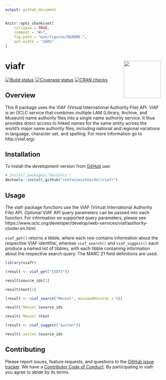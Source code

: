 ```yaml
---
output: github_document
---
```


<!-- README.md is generated from README.Rmd. Please edit that file -->

```r
knitr::opts_chunk$set(
	collapse = TRUE,
	comment = "#>",
	fig.path = "man/figures/README-",
	out.width = "100%"
)
```

# viafr <img src="man/figures/logo.png" align="right" width="120" />

[![Build status](https://travis-ci.org/stefanieschneider/viafr.svg?branch=master)](https://travis-ci.org/stefanieschneider/viafr)
[![Coverage status](http://codecov.io/github/stefanieschneider/viafr/coverage.svg?branch=master)](http://codecov.io/github/stefanieschneider/viafr?branch=master)
<!-- [![CRAN badge](http://www.r-pkg.org/badges/version/viafr)](https://cran.r-project.org/package=viafr) -->
[![CRAN checks](https://cranchecks.info/badges/worst/viafr)](https://cran.r-project.org/web/checks/check_results_viafr.html)

## Overview

This R package uses the VIAF (Virtual International Authority File) API. VIAF is an OCLC service that combines multiple LAM (Library, Archive, and Museum) name authority files into a single name authority service. It thus provides direct access to linked names for the same entity across the world's major name authority files, including national and regional variations in language, character set, and spelling. For more information go to http://viaf.org/.

## Installation

<!-- You can install the released version of viafr from [CRAN](https://CRAN.R-project.org) with: -->

<!-- ``` r -->
<!-- install.packages("viafr") -->
<!-- ``` -->

To install the development version from [GitHub](https://github.com/stefanieschneider/viafr) use:

``` r
# install.packages("devtools")
devtools::install_github("stefanieschneider/viafr")
```

## Usage

The viafr package functions use the VIAF (Virtual International Authority File) API. Optional VIAF API query parameters can be passed into each function. For information on supported query parameters, please see https://www.oclc.org/developer/develop/web-services/viaf/authority-cluster.en.html.

`viaf_get()` returns a tibble, where each row contains information about the respective VIAF identifier, whereas `viaf_search()` and `viaf_suggest()` each produce a named list of tibbles, with each tibble containing information about the respective search query. The MARC 21 field definitions are used.

```r
library(viafr)

(result <- viaf_get("15873"))

result$source_ids[1]

result$text[1]

(result <- viaf_search("Menzel", maximumRecords = 5))

result$`Menzel`$source_ids

result$`Menzel`$text

(result <- viaf_suggest("austen"))

result$`austen`$source_ids
```

<!-- ## Citation -->

<!-- To cite the viafr package, please use the citation provided at https://doi.org/10.5281/zenodo.xxx. -->

## Contributing

Please report issues, feature requests, and questions to the [GitHub issue tracker](https://github.com/stefanieschneider/viafr/issues). We have a [Contributor Code of Conduct](CODE_OF_CONDUCT.md). By participating in viafr you agree to abide by its terms.
